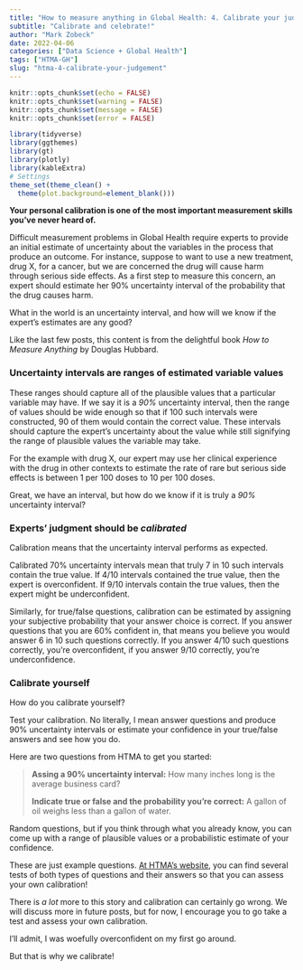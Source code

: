 ```yaml
---
title: "How to measure anything in Global Health: 4. Calibrate your judgment"
subtitle: "Calibrate and celebrate!"
author: "Mark Zobeck"
date: 2022-04-06
categories: ["Data Science + Global Health"]
tags: ["HTMA-GH"]
slug: "htma-4-calibrate-your-judgement"
---
```


```r
knitr::opts_chunk$set(echo = FALSE) 
knitr::opts_chunk$set(warning = FALSE)
knitr::opts_chunk$set(message = FALSE)
knitr::opts_chunk$set(error = FALSE)

library(tidyverse)
library(ggthemes)
library(gt)
library(plotly)
library(kableExtra)
# Settings
theme_set(theme_clean() +  
  theme(plot.background=element_blank()))

```

**Your personal calibration is one of the most important measurement skills you've never heard of.**

Difficult measurement problems in Global Health require experts to provide an initial estimate of uncertainty about the variables in the process that produce an outcome. For instance, suppose to want to use a new treatment, drug X, for a cancer, but we are concerned the drug will cause harm through serious side effects. As a first step to measure this concern, an expert should estimate her 90% uncertainty interval of the probability that the drug causes harm.

What in the world is an uncertainty interval, and how will we know if the expert's estimates are any good?

Like the last few posts, this content is from the delightful book *How to Measure Anything* by Douglas Hubbard.

### **Uncertainty intervals are ranges of estimated variable values**

These ranges should capture all of the plausible values that a particular variable may have. If we say it is a *90%* uncertainty interval, then the range of values should be wide enough so that if 100 such intervals were constructed, 90 of them would contain the correct value. These intervals should capture the expert's uncertainty about the value while still signifying the range of plausible values the variable may take.

For the example with drug X, our expert may use her clinical experience with the drug in other contexts to estimate the rate of rare but serious side effects is between 1 per 100 doses to 10 per 100 doses.

Great, we have an interval, but how do we know if it is truly a *90%* uncertainty interval?

### **Experts' judgment should be *calibrated***

Calibration means that the uncertainty interval performs as expected.

Calibrated 70% uncertainty intervals mean that truly 7 in 10 such intervals contain the true value. If 4/10 intervals contained the true value, then the expert is overconfident. If 9/10 intervals contain the true values, then the expert might be underconfident.

Similarly, for true/false questions, calibration can be estimated by assigning your subjective probability that your answer choice is correct. If you answer questions that you are 60% confident in, that means you believe you would answer 6 in 10 such questions correctly. If you answer 4/10 such questions correctly, you're overconfident, if you answer 9/10 correctly, you're underconfidence.

### **Calibrate yourself**

How do you calibrate yourself?

Test your calibration. No literally, I mean answer questions and produce 90% uncertainty intervals or estimate your confidence in your true/false answers and see how you do.

Here are two questions from HTMA to get you started:

> **Assing a 90% uncertainty interval:** How many inches long is the average business card?
>
> **Indicate true or false and the probability you're correct:** A gallon of oil weighs less than a gallon of water.

Random questions, but if you think through what you already know, you can come up with a range of plausible values or a probabilistic estimate of your confidence.

These are just example questions. [At HTMA's website](https://www.howtomeasureanything.com/3rd-edition/), you can find several tests of both types of questions and their answers so that you can assess your own calibration!

There is *a lot* more to this story and calibration can certainly go wrong. We will discuss more in future posts, but for now, I encourage you to go take a test and assess your own calibration.

I'll admit, I was woefully overconfident on my first go around.

But that is why we calibrate!
